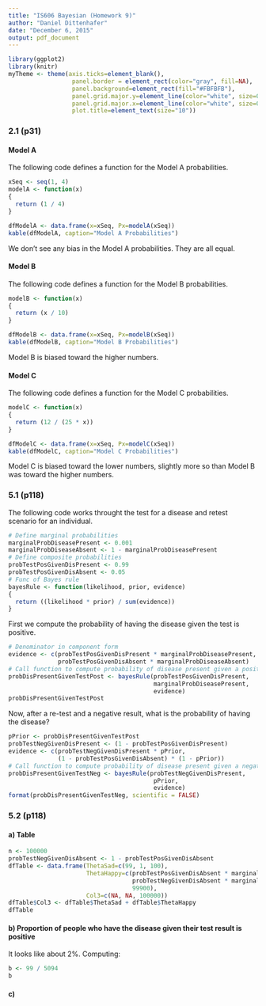 ```yaml
---
title: "IS606 Bayesian (Homework 9)"
author: "Daniel Dittenhafer"
date: "December 6, 2015"
output: pdf_document
---
```

```r
library(ggplot2)
library(knitr)
myTheme <- theme(axis.ticks=element_blank(),  
                  panel.border = element_rect(color="gray", fill=NA), 
                  panel.background=element_rect(fill="#FBFBFB"), 
                  panel.grid.major.y=element_line(color="white", size=0.5), 
                  panel.grid.major.x=element_line(color="white", size=0.5),
                  plot.title=element_text(size="10"))
```

### 2.1 (p31)

#### Model A

The following code defines a function for the Model A probabilities.

```r
xSeq <- seq(1, 4)
modelA <- function(x)
{
  return (1 / 4)
}

dfModelA <- data.frame(x=xSeq, Px=modelA(xSeq))
kable(dfModelA, caption="Model A Probabilities")
```

We don't see any bias in the Model A probabilities. They are all equal.

#### Model B

The following code defines a function for the Model B probabilities.

```r
modelB <- function(x)
{
  return (x / 10)
}

dfModelB <- data.frame(x=xSeq, Px=modelB(xSeq))
kable(dfModelB, caption="Model B Probabilities")
```

Model B is biased toward the higher numbers. 

#### Model C

The following code defines a function for the Model C probabilities.

```r
modelC <- function(x)
{
  return (12 / (25 * x))
}

dfModelC <- data.frame(x=xSeq, Px=modelC(xSeq))
kable(dfModelC, caption="Model C Probabilities")
```

Model C is biased toward the lower numbers, slightly more so than Model B was toward the higher numbers.

### 5.1 (p118)

The following code works throught the test for a disease and retest scenario for an individual.

```r
# Define marginal probabilities
marginalProbDiseasePresent <- 0.001
marginalProbDiseaseAbsent <- 1 - marginalProbDiseasePresent
# Define composite probabilities
probTestPosGivenDisPresent <- 0.99
probTestPosGivenDisAbsent <- 0.05
# Func of Bayes rule
bayesRule <- function(likelihood, prior, evidence)
{
  return ((likelihood * prior) / sum(evidence))
}
```

First we compute the probability of having the disease given the test is positive.

```r
# Denominator in component form
evidence <- c(probTestPosGivenDisPresent * marginalProbDiseasePresent,
              probTestPosGivenDisAbsent * marginalProbDiseaseAbsent)
# Call function to compute probability of disease present given a positive test.
probDisPresentGivenTestPost <- bayesRule(probTestPosGivenDisPresent, 
                                         marginalProbDiseasePresent,
                                         evidence)
probDisPresentGivenTestPost
```

Now, after a re-test and a negative result, what is the probability of having the disease?

```r
pPrior <- probDisPresentGivenTestPost
probTestNegGivenDisPresent <- (1 - probTestPosGivenDisPresent)
evidence <- c(probTestNegGivenDisPresent * pPrior,
              (1 - probTestPosGivenDisAbsent) * (1 - pPrior))
# Call function to compute probability of disease present given a negative test.
probDisPresentGivenTestNeg <- bayesRule(probTestNegGivenDisPresent, 
                                         pPrior,
                                         evidence)
format(probDisPresentGivenTestNeg, scientific = FALSE)
```

### 5.2 (p118)

#### a) Table

```r
n <- 100000
probTestNegGivenDisAbsent <- 1 - probTestPosGivenDisAbsent
dfTable <- data.frame(ThetaSad=c(99, 1, 100), 
                      ThetaHappy=c(probTestPosGivenDisAbsent * marginalProbDiseaseAbsent * n,
                                   probTestNegGivenDisAbsent * marginalProbDiseaseAbsent * n,
                                   99900), 
                      Col3=c(NA, NA, 100000))
dfTable$Col3 <- dfTable$ThetaSad + dfTable$ThetaHappy
dfTable

```

#### b) Proportion of people who have the disease given their test result is positive

It looks like about 2%. Computing:

```r
b <- 99 / 5094
b
```


#### c) 

